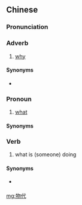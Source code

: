 ==Chinese==
{{zh-forms}}

===Pronunciation===
{{zh-pron
|mn=mih-tāi/bìn-tāi
|mn_note=bìn-tāi - Magong
|cat=adv,pron,v
}}

===Adverb===
{{zh-adv}}

# {{lb|zh|Min Nan|chiefly|Xiamen|&|Quanzhou}} [[why]]

====Synonyms====
* {{qualifier|Mandarin}} {{zh-l|幹嗎}}
{{zh-dial|為什麼}}

===Pronoun===
{{zh-pronoun}}

# {{lb|zh|Min Nan|chiefly|Kinmen|&|Magong}} [[what]]

====Synonyms====
{{zh-dial|什麼}}

===Verb===
{{zh-adv}}

# {{lb|zh|Min Nan|chiefly|Xiamen|&|Quanzhou}} what is (someone) doing
#: {{zh-x|你 咧 物代？|'''What are''' you '''doing'''?|MN}}

====Synonyms====
* {{qualifier|Mandarin}} {{zh-l|幹嘛/干吗}}

[[mg:物代]]